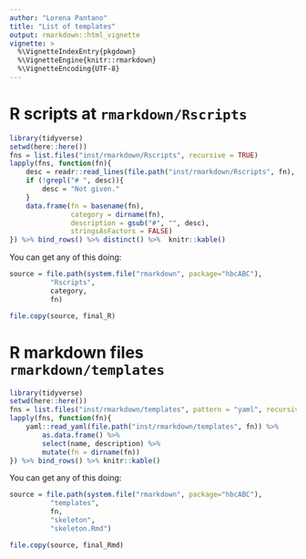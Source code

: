 ```yaml
---
author: "Lorena Pantano"
title: "List of templates"
output: rmarkdown::html_vignette
vignette: >
  %\VignetteIndexEntry{pkgdown}
  %\VignetteEngine{knitr::rmarkdown}
  %\VignetteEncoding{UTF-8}
---
```



# R scripts at `rmarkdown/Rscripts`

```r
library(tidyverse)
setwd(here::here())
fns = list.files("inst/rmarkdown/Rscripts", recursive = TRUE)
lapply(fns, function(fn){
	desc = readr::read_lines(file.path("inst/rmarkdown/Rscripts", fn), n_max = 1)
	if (!grepl("# ", desc)){
	    desc = "Not given."
	}
	data.frame(fn = basename(fn),
	           category = dirname(fn),
	           description = gsub("#", "", desc),
	           stringsAsFactors = FALSE)
}) %>% bind_rows() %>% distinct() %>%  knitr::kable()

```

You can get any of this doing:

```r
source = file.path(system.file("rmarkdown", package="hbcABC"),
          "Rscripts",
          category,
          fn)

file.copy(source, final_R)
```

# R markdown files `rmarkdown/templates`

```r
library(tidyverse)
setwd(here::here())
fns = list.files("inst/rmarkdown/templates", pattern = "yaml", recursive = TRUE)
lapply(fns, function(fn){
	yaml::read_yaml(file.path("inst/rmarkdown/templates", fn)) %>% 
        as.data.frame() %>% 
        select(name, description) %>% 
        mutate(fn = dirname(fn))
}) %>% bind_rows() %>% knitr::kable()
```

You can get any of this doing:

```r
source = file.path(system.file("rmarkdown", package="hbcABC"),
          "templates",
          fn,
          "skeleton",
          "skeleton.Rmd")

file.copy(source, final_Rmd)
```

